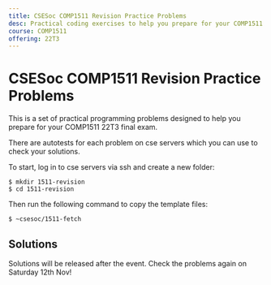 ```yaml
---
title: CSESoc COMP1511 Revision Practice Problems
desc: Practical coding exercises to help you prepare for your COMP1511 22T3 final exam 😄
course: COMP1511
offering: 22T3
---
```


# CSESoc COMP1511 Revision Practice Problems

This is a set of practical programming problems designed to help you prepare for your COMP1511 22T3 final exam.

There are autotests for each problem on cse servers which you can use to check your solutions.

To start, log in to cse servers via ssh and create a new folder:

```bash:~
$ mkdir 1511-revision
$ cd 1511-revision
```

Then run the following command to copy the template files:

```bash:~/1511-revision
$ ~csesoc/1511-fetch
```

## Solutions

Solutions will be released after the event. Check the problems again on Saturday 12th Nov!

